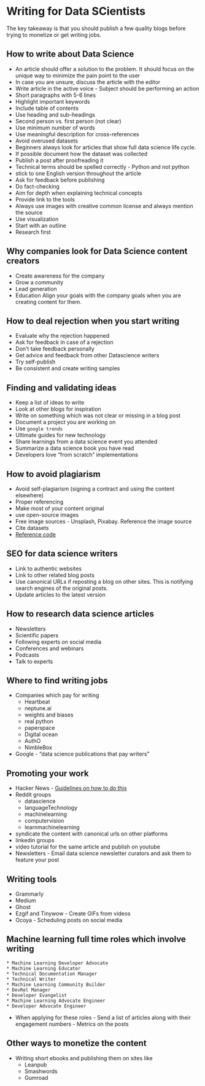 # Writing for Data SCientists

The key takeaway is that you should publish a few quality blogs before trying to monetize or get writing jobs.

## How to write about Data Science
* An article should offer a solution to the problem. It should focus on the unique way to minimize the pain point to the user
* In case you are unsure, discuss the article with the editor
* Write article in the active voice - Subject should be performing an action
* Short paragraphs with 5-6 lines
* Highlight important keywords
* Include table of contents
* Use heading and sub-headings
* Second person vs. first person (not clear)
* Use minimum number of words
* Use meaningful description for cross-references
* Avoid overused datasets
* Beginners always look for articles that show full data science life cycle. 
* If possible document how the dataset was collected
* Publish a post after proofreading it
* Technical terms should be spelled correctly - Python and not python
* stick to one English version throughout the article
* Ask for feedback before publishing
* Do fact-checking
* Aim for depth when explaining technical concepts
* Provide link to the tools
* Always use images with creative common license and always mention the source
* Use visualization
* Start with an outline
* Research first


## Why companies look for Data Science content creators
* Create awareness for the company
* Grow a community
* Lead generation
* Education
Align your goals with the company goals when you are creating content for them.


## How to deal rejection when you start writing
* Evaluate why the rejection happened
* Ask for feedback in case of a rejection
* Don't take feedback personally
* Get advice and feedback from other Datascience writers
* Try self-publish
* Be consistent and create writing samples


## Finding and validating ideas
* Keep a list of ideas to write
* Look at other blogs for inspiration
* Write on something which was not clear or missing in a blog post
* Document a project you are working on
* Use `google trends` 
* Ultimate guides for new technology 
* Share learnings from a data science event you attended
* Summarize a data science book you have read
* Developers love "from scratch" implementations


## How to avoid plagiarism
* Avoid self-plagiarism (signing a contract and using the content elsewhere)
* Proper referencing
* Make most of your content original
* use open-source images
* Free image sources - Unsplash, Pixabay. Reference the image source
* Cite datasets
* [Reference code](https://integrity.mit.edu/handbook/writing-code)


## SEO for data science writers
* Link to authentic websites
* Link to other related blog posts
* Use canonical URLs if reposting a blog on other sites. This is notifying search engines of the original posts.
* Update articles to the latest version 

## How to research data science articles
* Newsletters
* Scientific papers
* Following experts on social media
* Conferences and webinars
* Podcasts
* Talk to experts

## Where to find writing jobs
* Companies which pay for writing
    * Heartbeat
    * neptune.ai
    * weights and biases
    * real python
    * paperspace
    * Digital ocean
    * AuthO
    * NimbleBox
* Google -  "data science publications that pay writers"   

## Promoting your work
* Hacker News - [Guidelines on how to do this](https://www.developermarkepear.com/blog/developer-marketing-hacker-news)
* Reddit groups 
    * datascience
    * languageTechnology
    * machinelearning
    * computervision
    * learnmachinelearning
* syndicate the content with canonical urls on other platforms
* linkedin groups
* video tutorial for the same article and publish on youtube
* Newsletters - Email data science newsletter curators and ask them to feature your post

## Writing tools
* Grammarly
* Medium
* Ghost
* Ezgif and Tinywow - Create GIFs from videos
* Ocoya - Scheduling posts on social media


## Machine learning full time roles which involve writing
    * Machine Learning Developer Advocate
    * Machine Learning Educator
    * Technical Documentation Manager
    * Technical Writer
    * Machine Learning Community Builder
    * DevRel Manager
    * Developer Evangelist
    * Machine Learning Advocate Engineer
    * Developer Advocate Engineer    
* When applying for these roles - Send a list of articles along with their engagement numbers - Metrics on the posts

## Other ways to monetize the content
* Writing short ebooks and publishing them on sites like
    * Leanpub
    * Smashwords
    * Gumroad
